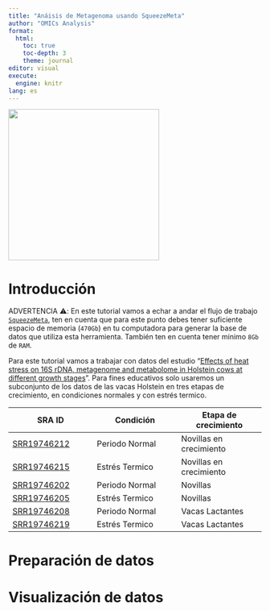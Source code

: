 ```yaml
---
title: "Anáisis de Metagenoma usando SqueezeMeta"
author: "OMICs Analysis"
format: 
  html:
    toc: true
    toc-depth: 3
    theme: journal
editor: visual
execute:
  engine: knitr
lang: es
---
```


![](images/logo_OAN_for_white.png){fig-align="center" width="300"}

# Introducción

ADVERTENCIA ⚠️: En este tutorial vamos a echar a andar el flujo de trabajo [`SqueezeMeta`](https://github.com/jtamames/SqueezeMeta), ten en cuenta que para este punto debes tener suficiente espacio de memoria (`470Gb`) en tu computadora para generar la base de datos que utiliza esta herramienta. También ten en cuenta tener minimo `8Gb` de `RAM`.

Para este tutorial vamos a trabajar con datos del estudio "[Effects of heat stress on 16S rDNA, metagenome and metabolome in Holstein cows at different growth stages](https://www.nature.com/articles/s41597-022-01777-6)". Para fines educativos solo usaremos un subconjunto de los datos de las vacas Holstein en tres etapas de crecimiento, en condiciones normales y con estrés termico.

| SRA ID | Condición | Etapa de crecimiento |
|----|----|----|
| [SRR19746212](https://trace.ncbi.nlm.nih.gov/Traces/sra?run=SRR19746212) | Periodo Normal | Novillas en crecimiento |
| [SRR19746215](https://trace.ncbi.nlm.nih.gov/Traces/sra?run=SRR19746215) | Estrés Termico | Novillas en crecimiento |
| [SRR19746202](https://trace.ncbi.nlm.nih.gov/Traces/sra?run=SRR19746202) | Periodo Normal | Novillas |
| [SRR19746205](https://trace.ncbi.nlm.nih.gov/Traces/sra?run=SRR19746205) | Estrés Termico | Novillas |
| [SRR19746208](https://trace.ncbi.nlm.nih.gov/Traces/sra?run=SRR19746208) | Periodo Normal | Vacas Lactantes |
| [SRR19746219](https://trace.ncbi.nlm.nih.gov/Traces/sra?run=SRR19746219) | Estrés Termico | Vacas Lactantes |

# Preparación de datos

# Visualización de datos
